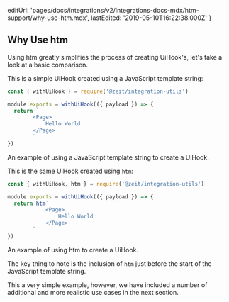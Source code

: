 
  editUrl:
    'pages/docs/integrations/v2/integrations-docs-mdx/htm-support/why-use-htm.mdx',
  lastEdited: '2019-05-10T16:22:38.000Z'
}

## Why Use htm

Using htm greatly simplifies the process of creating UiHook's, let's take a look at a basic comparison.

This is a simple UiHook created using a JavaScript template string:

```js
const { withUiHook } = require('@zeit/integration-utils')

module.exports = withUiHook(({ payload }) => {
  return `
    	<Page>
    		Hello World
    	</Page>
    	`
})
```

<Caption>
  An example of using a JavaScript template string to create a UiHook.
</Caption>

This is the same UiHook created using `htm`:

```js
const { withUiHook, htm } = require('@zeit/integration-utils')

module.exports = withUiHook(({ payload }) => {
  return htm`
    		<Page>
    			Hello World
    		</Page>
    	`
})
```

<Caption>
  An example of using <InlineCode>htm</InlineCode> to create a UiHook.
</Caption>

The key thing to note is the inclusion of `htm` just before the start of the JavaScript template string.

This a very simple example, however, we have included a number of additional and more realistic use cases in the next section.
